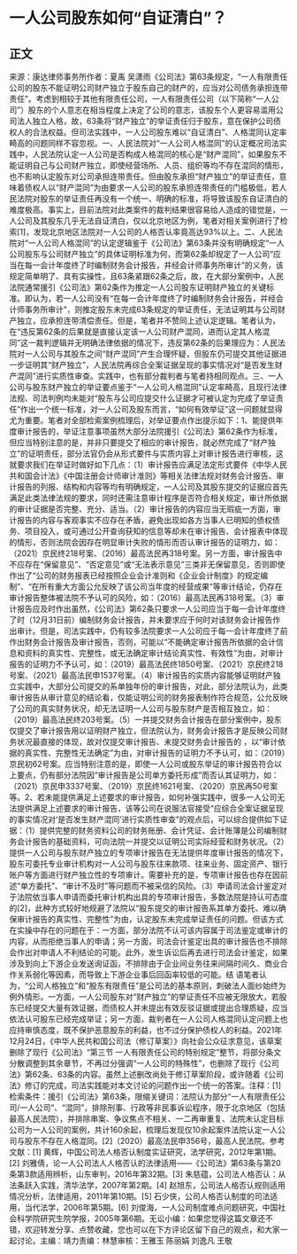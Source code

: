 # 一人公司股东如何“自证清白”？
## 正文
来源：康达律师事务所作者：夏禹 吴潇雨《公司法》第63条规定，“一人有限责任公司的股东不能证明公司财产独立于股东自己的财产的，应当对公司债务承担连带责任”。考虑到相较于其他有限责任公司，一人有限责任公司（以下简称“一人公司”）股东的个人意志在相当程度上决定了公司的意志，该股东个人更容易滥用公司法人独立人格，故，63条将“财产独立”的举证责任归于股东，意在保护公司债权人的合法权益。但司法实践中，一人公司股东难以“自证清白”、人格混同认定率畸高的问题同样不容忽视。一、人民法院对“一人公司人格混同”的认定概况司法实践中，人民法院认定一人公司是否构成人格混同的核心是“财产混同”，如果股东不能证明自己与公司财产独立，即使经营场所、人员、组织等均不存在混同的情形，也不影响认定股东对公司承担连带责任。但由股东承担“财产独立”的举证责任，意味着债权人以“财产混同”为由要求一人公司的股东承担连带责任的门槛极低，若人民法院对股东的举证责任再没有一个统一、明确的标准，将导致该股东自证清白的难度极高。事实上，目前法院对此类案件的裁判结果很容易给人造成的错觉是，一人公司及其股东几乎无法自证清白，仅以北京地区为例，笔者对相关案例进行了检索[1]，发现北京地区法院对一人公司的人格否认率竟高达93%以上。二、人民法院对“一人公司人格混同”的认定逻辑鉴于《公司法》第63条并没有明确规定“一人公司股东与公司财产独立”的具体证明标准为何，而第62条却规定了一人公司“应当在每一会计年度终了时编制财务会计报告，并经会计师事务所审计”的义务，该规定简单明了、具有实操性，且63条紧跟62条之后，故，在大部分案例中，人民法院通常援引《公司法》第62条作为推定一人公司股东证明财产独立的关键标准。即认为，若一人公司没有“在每一会计年度终了时编制财务会计报告，并经会计师事务所审计”，则推定股东未完成63条规定的举证责任，无法证明其与公司财产独立，应承担连带清偿责任。但是，笔者并不赞同上述认定逻辑。笔者认为，在“违反第62条的后果就是直接认定该一人公司财产混同，进而认定其人格混同”这一裁判逻辑并无明确法律依据的情况下，违反第62条的后果理应为：人民法院对一人公司与其股东之间“财产混同”产生合理怀疑，但股东仍可提交其他证据进一步证明其“财产独立”，人民法院再综合全案证据呈现的事实情况对“是否发生财产混同”进行实质性审查。实践中，也有部分裁判者与笔者持相同观点。三、一人公司与股东财产独立的举证要点鉴于“一人公司人格混同”认定率畸高，且现行法律法规、司法判例均未能对“股东与公司应提交什么证据才可被认定为完成了举证责任”作出一个统一标准，对一人公司及股东而言，“如何有效举证”这一问题就显得尤为重要。笔者对全部检索案例梳理后，对举证要点作出提示如下：1、能提供年度审计报告的，举证注意事项虽然大部分法院援引《公司法》第62条作为标准，但应当特别注意的是，并非只要提交了相应的审计报告，就必然完成了“财产独立”的证明责任，部分法官仍会从形式要件与实质内容上对审计报告进行审核，这就要求我们在举证时做好如下几点：（1）审计报告应满足法定形式要件《中华人民共和国会计法》《中国注册会计师审计准则》等相关法律法规对财务会计报告、审计报告的列报、结构和内容等均有明确规定，一人公司及其股东提交的证据应首先满足此类法律法规的要求，同时还需注意审计程序是否符合相关规定，审计所依据的审计证据是否完整、充分、适当。（2）审计报告的内容应当无瑕疵一方面，审计报告的内容与客观事实不应存在矛盾，避免出现如各方当事人已明知的债权债务、项目投入，或可通过公开查询获知的信息等却未在审计报告、会计报表中体现的情形，否则法院会因存在明显审计失败的情形而否认审计报告的证明力，如：（2021）京民终218号案、（2016）最高法民再318号案。另一方面，审计报告中不应存在“保留意见”、“否定意见”或“无法表示意见”三类非无保留意见，否则即使作出了“公司的财务报表已经按照企业会计准则和《企业会计制度》的规定编制”、“在所有重大方面公允反映了该公司当年度的经营成果”等审计结论，仍存在审计报告整体被法院不予认可的风险，如：（2016）最高法民再318号案。（3）审计报告应及时作出虽然，《公司法》第62条只要求一人公司应当于每一会计年度终了时（12月31日前）编制财务会计报告，并未要求应于何时对该财务会计报告作出审计。但是，司法实践中，仍有较多法院要求一人公司应于每一会计年度终了前作出财务会计报告及审计报告，否则，可能以“不能确定审计报告所依据的会计信息和资料的真实性、完整性，或无法确定审计结论真实性、有效性”为由，对审计报告的证明力不予认可，如：（2019）最高法民终1850号案、（2021）京民终218号案、（2021）最高法民申1537号案。（4）审计报告的实质内容能够证明财产独立实践中，大部分公司提交的系单独年份的审计报告，对此，部分法院认为，此类审计报告从审计意见的结论看，仅能证明公司的财务报表制作符合规范，公允反映了公司的真实财务状况，却无法证明一人公司与股东财产是否相互独立，如：（2019）最高法民终203号案。（5）一并提交财务会计报告在部分案例中，股东仅提交了审计报告用以证明财产独立，但法院认为，财务会计报告才是反映公司财务状况最直接的体现，故对仅提交审计报告、未提交财务会计报告的 ，以“审计依据的真实性、完整性无法确定”为由，对审计报告的证明力不予认可，如：（2019）京民初62号案。应当特别注意的是，即使一人公司或股东举证的审计报告符合以上要点，仍有部分法院因“审计报告是公司单方委托形成”而否认其证明力，如：（2021）京民申3337号案、（2019）京民终1621号案、（2020）京民再50号案等。2、若未能提供满足上述要求的审计报告，如何补强实践中，很多一人公司无法提供满足上述要求的审计报告，该等公司在说服法官接受“应综合全案证据呈现的事实情况对‘是否发生财产混同’进行实质性审查”的观点后，可以综合提供如下证据：（1）提供完整的财务资料公司的财务账册、会计凭证、会计账簿是公司编制财务会计报告的基础资料，可向法院一并提交以证明公司实际经营和财务状况。（2）提供一人公司与股东财产独立的专项审计报告在无法提供年度审计报告的情况下，股东可委托专业审计机构对一人公司与股东往来款项、往来业务、固定资产、银行账户等方面进行财产独立性的专项审计。需要补充的是，专项审计报告也存在因前述“单方委托”、“审计不及时”等问题而不被采信的风险。（3）申请司法会计鉴定对于法院依当事人申请而委托审计机构出具的专项审计报告，多数法院是持认可态度的[2]，此种方式较好地规避了法院以“股东提交的审计报告系其单方委托、难以确保审计报告的真实性、完整性”为由，认定股东未完成举证责任的问题。但该方式在实操中存在的问题在于：一方面，部分法院不认可该内容属于司法鉴定或审计的内容，从而拒绝当事人的申请；另一方面，司法会计鉴定出具的审计报告也不排除会作出对申请人不利结论的可能。此外，发生诉讼后再去进行司法会计鉴定，如果涉及到向上下游企业发送询证函，不排除由于企业间业务往来间隔时间久、商业合作关系弱化等因素，而导致上下游企业事后回函率较低的可能。结  语笔者认为，“公司人格独立”和“股东有限责任”是公司法的基本原则，刺破法人面纱始终为例外情形。一方面，一人公司股东对“财产独立”的举证责任不应被无限放大，若股东已经提交大量有效证据，而债权人并未提出有效反驳证据或提出合理质疑，应当依法认可股东已经完成举证；另一方面，裁判者在一人公司人格混同认定问题上也应持审慎态度，既不保护恶意股东的利益，也不过分保护债权人的利益。2021年12月24日，《中华人民共和国公司法（修订草案）》向社会公众征求意见，该草案删除了现行《公司法》“第三节  一人有限责任公司的特别规定”整节，将部分条文分散调整到其余章节，不再过分强调“一人公司的特殊性”，也删除了现行《公司法》第62条、63条的内容。虽然上述删改尚处于修订草案阶段，或许随着《公司法》修订的完成，司法实践能对本文讨论的问题作出一个统一的答案。注释：[1] 检索条件：援引《公司法》第63条，限缩关键词：法院认为部分“一人有限责任公司/一人公司”、“混同”，排除刑事、行政等非民事诉讼程序，限于北京地区（包括最高人民法院），并排除串案、争议焦点不相关、一二再审重复、法院未认定目标公司为一人公司的案例，共计160余起，梳理后发现仅10余起案件法院认定一人公司与股东不存在人格混同。[2]（2020）最高法民申356号，最高人民法院。参考文献：[1] 黄辉，中国公司法人格否认制度实证研究，法学研究，2012年第1期。[2] 刘雅倩，论一人公司法人人格否认的法律适用——《公司法》第63条与第20条第3款适用辨析，山东审判，2016年第32期。[3] 朱慈蕴，公司法人格否认：从法条跃入实践，清华法学，2007年第2期。[4] 赵旭东，公司法人格否认规则适用情况分析，法律适用，2011年第10期。[5] 石少侠，公司人格否认制度的司法适用，当代法学，2006年第5期。[6] 刘俊海，一人公司制度难点问题研究，中国社会科学院研究生院学报，2005年第6期。无讼小编：如果您觉得这篇文章还不错，欢迎转发分享、点赞收藏，您也可以在下方评论区留下自己的观点，和大家一起讨论。主编：靖力责编：林慧审核：王雅玉 陈丽娟 刘逸凡 王敬